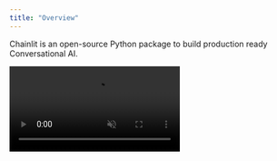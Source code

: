 ```yaml
---
title: "Overview"
---
```


Chainlit is an open-source Python package to build production ready Conversational AI.

<Frame caption="Build Conversational AI with Chainlit">
  <video
    controls
    autoPlay
    loop
    muted
    src="https://github.com/Chainlit/chainlit/assets/13104895/cbcb8078-ab4d-4e4c-8e4e-7aaa51ca1fd0"
  />
</Frame>

## Key features

1. [Build fast:](/examples/openai-sql) Integrate seamlessly with an existing code base or start from scratch in minutes

2. [Multi Platform:](/deploy/overview) Write your assistant logic once, use everywhere

3. [Data persistence:](/data-persistence/overview) Collect, monitor and analyze data from your users

4. [Visualize multi-steps reasoning:](/concepts/step) Understand the intermediary steps that produced an output at a glance

5. [Iterate on prompts:](/advanced-features/prompt-playground) Deep dive into prompts in the Prompt Playground to understand where things went wrong and iterate

## Integrations

Chainlit is compatible with all Python programs and libraries. That being said, it comes with a set of integrations with popular libraries and frameworks.

<CardGroup cols={2}>
  <Card
  title="OpenAI"
  icon="circle"
  color="#dc2626"
  href="/integrations/openai">
    Learn how to explore your OpenAI calls in Chainlit.
  </Card>

{" "}

<Card
  title="LangChain"
  icon="circle"
  color="#ea5a0c"
  href="/integrations/langchain"
>
  Learn how to use any LangChain agent with Chainlit.
</Card>

<Card
  title="Autogen"
  icon="circle"
  color="#F80061"
  href="https://github.com/Chainlit/cookbook/tree/main/pyautogen"
>
  Learn how to integrate your Autogen agents with Chainlit.
</Card>

<Card
  title="OpenAI Assistant"
  icon="circle"
  color="#dc2626"
  href="https://github.com/Chainlit/openai-assistant"
>
  Learn how to integrate your OpenAI Assistants with Chainlit.
</Card>

<Card
  title="Llama Index"
  icon="circle"
  color="#0285c7"
  href="/integrations/llama-index"
>
  Learn how to integrate your Llama Index code with Chainlit.
</Card>

<Card
  title="Haystack"
  icon="circle"
  color="#16a34a"
  href="/integrations/haystack"
>
  Learn how to integrate your Haystack code with Chainlit.
</Card>

</CardGroup>
